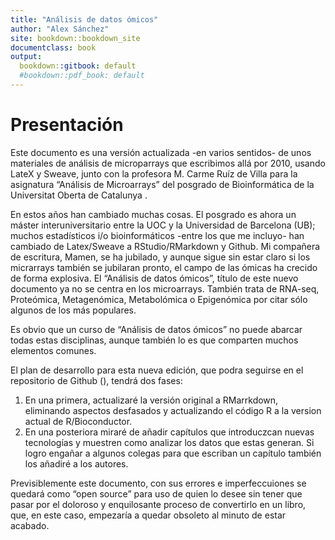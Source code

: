 ```yaml
---
title: "Análisis de datos ómicos"
author: "Alex Sánchez"
site: bookdown::bookdown_site
documentclass: book
output:
  bookdown::gitbook: default
  #bookdown::pdf_book: default
---
```



# Presentación

Este documento es una versión actualizada -en varios sentidos- de unos materiales de análisis de microparrays que escribimos allá por 2010, usando LateX y Sweave, junto con la profesora M. Carme Ruíz de Villa para la asignatura "Análisis de Microarrays" del posgrado de Bioinformática de la Universitat Oberta de Catalunya .

En estos años han cambiado muchas cosas. El posgrado es ahora un máster interuniversitario entre la UOC y la Universidad de Barcelona (UB); muchos estadísticos i/o bioinformáticos -entre los que me incluyo- han cambiado de Latex/Sweave a RStudio/RMarkdown y Github. Mi compañera de escritura, Mamen, se ha jubilado, y aunque sigue sin estar claro si los micrarrays también se jubilaran pronto, el campo de las ómicas ha crecido de forma explosiva. El "Análisis de datos ómicos", título de este nuevo documento ya no se centra en los microarrays. También trata de RNA-seq, Proteómica, Metagenómica, Metabolómica o Epigenómica por citar sólo algunos de los más populares.

Es obvio que un curso de "Análisis de datos ómicos" no puede abarcar todas estas disciplinas, aunque también lo es que comparten muchos elementos comunes.

El plan de desarrollo para esta nueva edición, que podra seguirse en el repositorio de Github (), tendrá dos fases:

1. En una primera, actualizaré la versión original a RMarrkdown, eliminando aspectos desfasados y actualizando el código R a la version actual de R/Bioconductor.
2. En una posteriora miraré de añadir capítulos que introduczcan nuevas tecnologías y muestren como analizar los datos que estas generan. Si logro engañar a algunos colegas para que escriban un capítulo también los añadiré a los autores.

Previsiblemente este documento, con sus errores e imperfeccuiones se quedará como "open source" para uso de quien lo desee sin tener que pasar por el doloroso y enquilosante proceso de convertirlo en un libro, que, en este caso, empezaría a quedar obsoleto al minuto de estar acabado.
